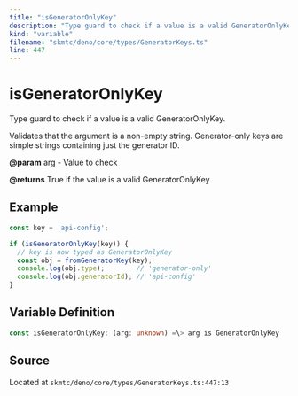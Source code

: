 ```yaml
---
title: "isGeneratorOnlyKey"
description: "Type guard to check if a value is a valid GeneratorOnlyKey."
kind: "variable"
filename: "skmtc/deno/core/types/GeneratorKeys.ts"
line: 447
---
```


# isGeneratorOnlyKey

Type guard to check if a value is a valid GeneratorOnlyKey.

Validates that the argument is a non-empty string. Generator-only keys
are simple strings containing just the generator ID.


**@param** arg - Value to check

**@returns** True if the value is a valid GeneratorOnlyKey


## Example

```typescript
const key = 'api-config';

if (isGeneratorOnlyKey(key)) {
  // key is now typed as GeneratorOnlyKey
  const obj = fromGeneratorKey(key);
  console.log(obj.type);        // 'generator-only'
  console.log(obj.generatorId); // 'api-config'
}
```

## Variable Definition

```typescript
const isGeneratorOnlyKey: (arg: unknown) =\> arg is GeneratorOnlyKey
```

## Source

Located at `skmtc/deno/core/types/GeneratorKeys.ts:447:13`
